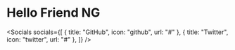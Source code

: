 

# Hello Friend NG

<Socials
  socials={[
    { title: "GitHub", icon: "github", url: "#" },
    { title: "Twitter", icon: "twitter", url: "#" },
  ]}
/>
